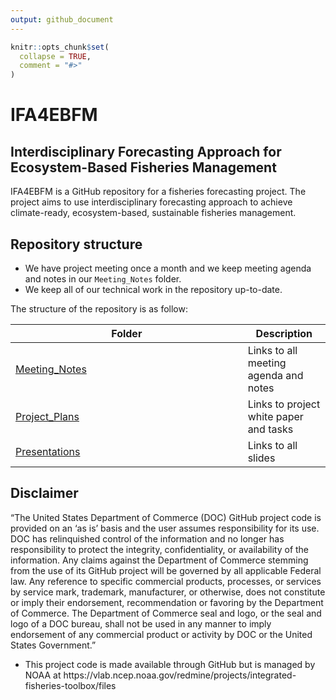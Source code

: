 ```yaml
---
output: github_document
---
```


<!-- README.md is generated from README.Rmd. Please edit that file -->

```r
knitr::opts_chunk$set(
  collapse = TRUE,
  comment = "#>"
)
```

# IFA4EBFM
## Interdisciplinary Forecasting Approach for Ecosystem-Based Fisheries Management  

IFA4EBFM is a GitHub repository for a fisheries forecasting project. The project aims to use interdisciplinary forecasting approach to achieve climate-ready, ecosystem-based, sustainable fisheries management. 

## Repository structure

- We have project meeting once a month and we keep meeting agenda and notes in our `Meeting_Notes` folder.
- We keep all of our technical work in the repository up-to-date. 

The structure of the repository is as follow:

| Folder | Description |
| ------------------------------ | ----------- |
| [Meeting_Notes](https://github.com/Bai-Li-NOAA/IFA4EBFM/tree/main/Meeting_Notes) | Links to all meeting agenda and notes |
| [Project_Plans](https://github.com/Bai-Li-NOAA/IFA4EBFM/tree/main/Project_Plans) | Links to project white paper and tasks |
| [Presentations](https://github.com/Bai-Li-NOAA/IFA4EBFM/tree/main/Presentations) | Links to all slides |

## Disclaimer

“The United States Department of Commerce (DOC) GitHub project code is provided on an ‘as is’ basis and the user assumes responsibility for its use. DOC has relinquished control of the information and no longer has responsibility to protect the integrity, confidentiality, or availability of the information. Any claims against the Department of Commerce stemming from the use of its GitHub project will be governed by all applicable Federal law. Any reference to specific commercial products, processes, or services by service mark, trademark, manufacturer, or otherwise, does not constitute or imply their endorsement, recommendation or favoring by the Department of Commerce. The Department of Commerce seal and logo, or the seal and logo of a DOC bureau, shall not be used in any manner to imply endorsement of any commercial product or activity by DOC or the United States Government.”

- This project code is made available through GitHub but is managed by NOAA at
 https://vlab.ncep.noaa.gov/redmine/projects/integrated-fisheries-toolbox/files
